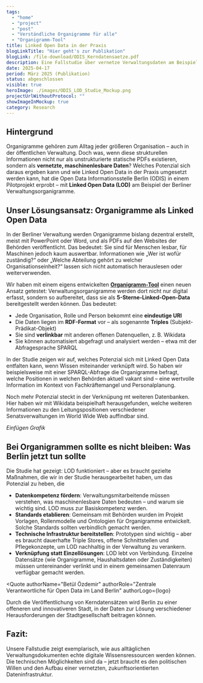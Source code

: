 ```yaml
---
tags:
  - "home"
  - "project"
  - "post"
  - "Verständliche Organigramme für alle"
  - "Organigramm-Tool"
title: Linked Open Data in der Praxis
blogLinkTitle: "Hier geht's zur Publikation"
blogLink: /file-download/ODIS_Kerndatensaetze.pdf
description: Eine Fallstudie über vernetze Verwaltungsdaten am Beispiel Berliner Organigramme
date: 2025-04-17
period: März 2025 (Publikation)
status: abgeschlossen
visible: true
heroImage: ./images/ODIS_LOD_Studie_Mockup.png
projectUrlWithoutProtocol: ""
showImageInMockup: true
category: Research
---
```


## Hintergrund

Organigramme gehören zum Alltag jeder größeren Organisation – auch in der öffentlichen Verwaltung. Doch was, wenn diese strukturellen Informationen nicht nur als unstrukturierte statische PDFs existieren, sondern als **vernetzte, maschinenlesbare Daten**? Welches Potenzial sich daraus ergeben kann und wie Linked Open Data in der Praxis umgesetzt werden kann, hat die Open Data Informationsstelle Berlin (ODIS) in einem Pilotprojekt erprobt – mit **Linked Open Data (LOD)** am Beispiel der Berliner Verwaltungsorganigramme.

## Unser Lösungsansatz: Organigramme als Linked Open Data

In der Berliner Verwaltung werden Organigramme bislang dezentral erstellt, meist mit PowerPoint oder Word, und als PDFs auf den Websites der Behörden veröffentlicht. Das bedeutet: Sie sind für Menschen lesbar, für Maschinen jedoch kaum auswertbar. Informationen wie „Wer ist wofür zuständig?“ oder „Welche Abteilung gehört zu welcher Organisationseinheit?“ lassen sich nicht automatisch herauslesen oder weiterverwenden.

Wir haben mit einem eigens entwickelten [**Organigramm-Tool**](https://odis-berlin.de/projekte/2023-07-organigramm-tool/) einen neuen Ansatz getestet: Verwaltungsorganigramme werden dort nicht nur digital erfasst, sondern so aufbereitet, dass sie als **5-Sterne-Linked-Open-Data** bereitgestellt werden können. Das bedeutet:

- Jede Organisation, Rolle und Person bekommt eine **eindeutige URI**
- Die Daten liegen im **RDF-Format** vor – als sogenannte **Triples** (Subjekt-Prädikat-Objekt)
- Sie sind **verlinkbar** mit anderen offenen Datenquellen, z. B. Wikidata
- Sie können automatisiert abgefragt und analysiert werden – etwa mit der Abfragesprache SPARQL

In der Studie zeigen wir auf, welches Potenzial sich mit Linked Open Data entfalten kann, wenn Wissen miteinander verknüpft wird. So haben wir beispielsweise mit einer SPARQL-Abfrage die Organigramme befragt, welche Positionen in welchen Behörden aktuell vakant sind – eine wertvolle Information im Kontext von Fachkräftemangel und Personalplanung.

Noch mehr Potenzial steckt in der Verknüpung mt weiteren Datenbanken. Hier haben wir mit Wikidata beispielhaft herausgefunden, welche weiteren Informationen zu den Leitungspositionen verschiedener Senatsverwaltungen im World Wide Web auffindbar sind.

*Einfügen Grafik*

## Bei Organigrammen sollte es nicht bleiben: Was Berlin jetzt tun sollte

Die Studie hat gezeigt: LOD funktioniert – aber es braucht gezielte Maßnahmen, die wir in der Studie herausgearbeitet haben, um das Potenzial zu heben, die 

- **Datenkompetenz fördern**: Verwaltungsmitarbeitende müssen verstehen, was maschinenlesbare Daten bedeuten – und warum sie wichtig sind. LOD muss zur Basiskompetenz werden.
- **Standards etablieren**: Gemeinsam mit Behörden wurden im Projekt Vorlagen, Rollenmodelle und Ontologien für Organigramme entwickelt. Solche Standards sollten verbindlich gemacht werden.
- **Technische Infrastruktur bereitstellen**: Prototypen sind wichtig – aber es braucht dauerhafte Triple Stores, offene Schnittstellen und Pflegekonzepte, um LOD nachhaltig in der Verwaltung zu verankern.
- **Verknüpfung statt Einzellösungen**: LOD lebt von Verbindung. Einzelne Datensätze (wie Organigramme, Haushaltsdaten oder Zuständigkeiten) müssen untereinander verlinkt und in einem gemeinsamen Datenraum verfügbar gemacht werden.


<Quote
  authorName="Betül Özdemir"
  authorRole="Zentrale Verantwortliche für Open Data im Land Berlin"
  authorLogo={logo}
>
  Durch die Veröffentlichung von Kerndatensätzen wird Berlin zu einer offeneren
  und innovativeren Stadt, in der Daten zur Lösung verschiedener
  Herausforderungen der Stadtgesellschaft beitragen können.
</Quote>

## Fazit: 

Unsere Fallstudie zeigt  exemplarisch, wie aus alltäglichen Verwaltungsdokumenten echte digitale Wissensressourcen werden können. Die technischen Möglichkeiten sind da – jetzt braucht es den politischen Willen und den Aufbau einer vernetzten, zukunftsorientierten Dateninfrastruktur. 